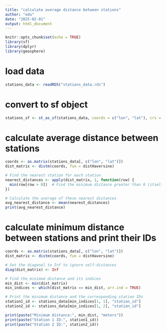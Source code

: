 ```yaml
---
title: "calculate average distance between stations"
author: "edu"
date: "2025-02-01"
output: html_document
---
```


```r
knitr::opts_chunk$set(echo = TRUE)
library(sf)
library(dplyr)
library(geosphere)
```

# load data
```r
stations_data <- readRDS("stations_data.rds")
```

# convert to sf object
```r
stations_sf <- st_as_sf(stations_data, coords = c("lon", "lat"), crs = 4326)
```

# calculate average distance between stations
```r
coords <- as.matrix(stations_data[, c("lon", "lat")])
dist_matrix <- distm(coords, fun = distHaversine)

# Find the nearest station for each station
nearest_distances <- apply(dist_matrix, 1, function(row) {
  min(row[row > 0])  # Find the minimum distance greater than 0 (itself)
})

# Calculate the average of these nearest distances
avg_nearest_distance <- mean(nearest_distances)
print(avg_nearest_distance)
```


# calculate minimum distance between stations and print their IDs
```r
coords <- as.matrix(stations_data[, c("lon", "lat")])
dist_matrix <- distm(coords, fun = distHaversine)

# Set the diagonal to Inf to ignore self-distances
diag(dist_matrix) <- Inf

# Find the minimum distance and its indices
min_dist <- min(dist_matrix)
min_indices <- which(dist_matrix == min_dist, arr.ind = TRUE)

# Print the minimum distance and the corresponding station IDs
station1_id <- stations_data[min_indices[1, 1], "station_id"]
station2_id <- stations_data[min_indices[1, 2], "station_id"]

print(paste("Minimum distance:", min_dist, "meters"))
print(paste("Station 1 ID:", station1_id))
print(paste("Station 2 ID:", station2_id))
```


